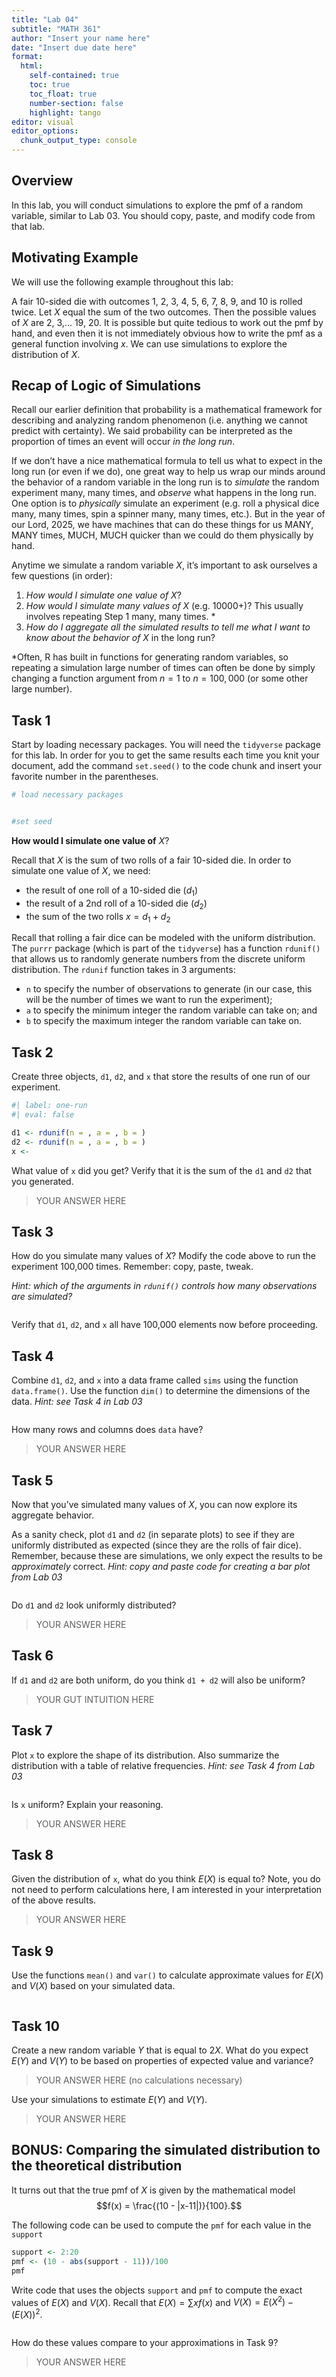 ```yaml
---
title: "Lab 04"
subtitle: "MATH 361"
author: "Insert your name here"
date: "Insert due date here"
format: 
  html:
    self-contained: true
    toc: true
    toc_float: true
    number-section: false
    highlight: tango
editor: visual
editor_options: 
  chunk_output_type: console
---
```


## Overview

In this lab, you will conduct simulations to explore the pmf of a random variable, similar to Lab 03. You should copy, paste, and modify code from that lab.

## Motivating Example

We will use the following example throughout this lab:

A fair 10-sided die with outcomes 1, 2, 3, 4, 5, 6, 7, 8, 9, and 10 is rolled twice. Let $X$ equal the sum of the two outcomes. Then the possible values of $X$ are 2, 3,... 19, 20. It is possible but quite tedious to work out the pmf by hand, and even then it is not immediately obvious how to write the pmf as a general function involving $x$. We can use simulations to explore the distribution of $X$.

## Recap of Logic of Simulations

Recall our earlier definition that probability is a mathematical framework for describing and analyzing random phenomenon (i.e. anything we cannot predict with certainty). We said probability can be interpreted as the proportion of times an event will occur *in the long run*.

If we don't have a nice mathematical formula to tell us what to expect in the long run (or even if we do), one great way to help us wrap our minds around the behavior of a random variable in the long run is to *simulate* the random experiment many, many times, and *observe* what happens in the long run. One option is to *physically* simulate an experiment (e.g. roll a physical dice many, many times, spin a spinner many, many times, etc.). But in the year of our Lord, 2025, we have machines that can do these things for us MANY, MANY times, MUCH, MUCH quicker than we could do them physically by hand.

Anytime we simulate a random variable $X$, it's important to ask ourselves a few questions (in order):

1.  *How would I simulate one value of* $X$?
2.  *How would I simulate many values of* $X$ (e.g. 10000+)? This usually involves repeating Step 1 many, many times. \*
3.  *How do I aggregate all the simulated results to tell me what I want to know about the behavior of* $X$ in the long run?

\*Often, R has built in functions for generating random variables, so repeating a simulation large number of times can often be done by simply changing a function argument from $n = 1$ to $n = 100,000$ (or some other large number).

## Task 1

Start by loading necessary packages. You will need the `tidyverse` package for this lab. In order for you to get the same results each time you knit your document, add the command `set.seed()` to the code chunk and insert your favorite number in the parentheses.

```r
# load necessary packages


#set seed

```

**How would I simulate one value of** $X$?

Recall that $X$ is the sum of two rolls of a fair 10-sided die. In order to simulate one value of $X$, we need:

-   the result of one roll of a 10-sided die ($d_1$)
-   the result of a 2nd roll of a 10-sided die ($d_2$)
-   the sum of the two rolls $x = d_1 + d_2$

Recall that rolling a fair dice can be modeled with the uniform distribution. The `purrr` package (which is part of the `tidyverse`) has a function `rdunif()` that allows us to randomly generate numbers from the discrete uniform distribution. The `rdunif` function takes in 3 arguments:

-   `n` to specify the number of observations to generate (in our case, this will be the number of times we want to run the experiment);
-   `a` to specify the minimum integer the random variable can take on; and
-   `b` to specify the maximum integer the random variable can take on.

## Task 2

Create three objects, `d1`, `d2`, and `x` that store the results of one run of our experiment.

```r
#| label: one-run
#| eval: false

d1 <- rdunif(n = , a = , b = )
d2 <- rdunif(n = , a = , b = )
x <- 
```

What value of `x` did you get? Verify that it is the sum of the `d1` and `d2` that you generated.

> YOUR ANSWER HERE

## Task 3

How do you simulate many values of $X$? Modify the code above to run the experiment 100,000 times. Remember: copy, paste, tweak.

*Hint: which of the arguments in `rdunif()` controls how many observations are simulated?*

```r

```

Verify that `d1`, `d2`, and `x` all have 100,000 elements now before proceeding.

## Task 4

Combine `d1`, `d2`, and `x` into a data frame called `sims` using the function `data.frame()`. Use the function `dim()` to determine the dimensions of the data. *Hint: see Task 4 in Lab 03*

```r

```

How many rows and columns does `data` have?

> YOUR ANSWER HERE

## Task 5

Now that you've simulated many values of $X$, you can now explore its aggregate behavior.

As a sanity check, plot `d1` and `d2` (in separate plots) to see if they are uniformly distributed as expected (since they are the rolls of fair dice). Remember, because these are simulations, we only expect the results to be *approximately* correct. *Hint: copy and paste code for creating a bar plot from Lab 03*

```r

```

Do `d1` and `d2` look uniformly distributed?

> YOUR ANSWER HERE

## Task 6

If `d1` and `d2` are both uniform, do you think `d1 + d2` will also be uniform?

> YOUR GUT INTUITION HERE

## Task 7

Plot `x` to explore the shape of its distribution. Also summarize the distribution with a table of relative frequencies. *Hint: see Task 4 from Lab 03*

```r

```

Is `x` uniform? Explain your reasoning.

> YOUR ANSWER HERE

## Task 8

Given the distribution of `x`, what do you think $E(X)$ is equal to? Note, you do not need to perform calculations here, I am interested in your interpretation of the above results.

> YOUR ANSWER HERE

## Task 9

Use the functions `mean()` and `var()` to calculate approximate values for $E(X)$ and $V(X)$ based on your simulated data.

```r

```

## Task 10

Create a new random variable $Y$ that is equal to $2X$. What do you expect $E(Y)$ and $V(Y)$ to be based on properties of expected value and variance?

> YOUR ANSWER HERE (no calculations necessary)

Use your simulations to estimate $E(Y)$ and $V(Y)$.

> YOUR ANSWER HERE

## BONUS: Comparing the simulated distribution to the theoretical distribution

It turns out that the true pmf of $X$ is given by the mathematical model $$f(x) = \frac{(10 - |x-11|)}{100}.$$

The following code can be used to compute the `pmf` for each value in the `support`

```r
support <- 2:20
pmf <- (10 - abs(support - 11))/100
pmf
```

Write code that uses the objects `support` and `pmf` to compute the exact values of $E(X)$ and $V(X)$. Recall that $E(X) = \sum xf(x)$ and $V(X) = E(X^2) - (E(X))^2$.

```r

```

How do these values compare to your approximations in Task 9?

> YOUR ANSWER HERE

